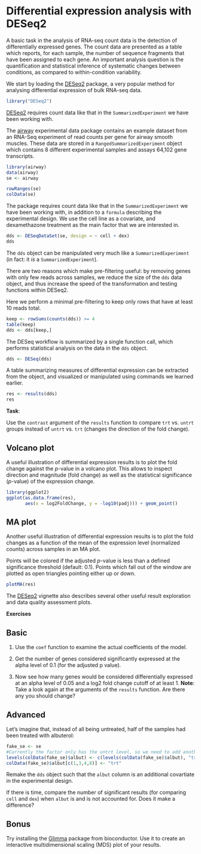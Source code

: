 # Differential expression analysis with DESeq2

A basic task in the analysis of RNA-seq count data is the detection of differentially expressed genes. The count data are presented as a table which reports, for each sample, the number of sequence fragments that have been assigned to each gene. An important analysis question is the quantification and statistical inference of systematic changes between conditions, as compared to within-condition variability.

We start by loading the [DESeq2](https://bioconductor.org/packages/DESeq2) package, a very popular method for analysing differential expression of bulk RNA-seq data.

```r
library("DESeq2")
```

[DESeq2](https://bioconductor.org/packages/DESeq2) requires count data like that in the `SummarizedExperiment` we have been working with.

The [airway](https://bioconductor.org/packages/airway) experimental data package contains an example dataset from an RNA-Seq experiment of read counts per gene for airway smooth muscles. These data are stored in a `RangedSummarizedExperiment` object which contains 8 different experimental samples and assays 64,102 gene transcripts.

```r
library(airway)
data(airway)
se <- airway

rowRanges(se)
colData(se)
```

The package requires count data like that in the `SummarizedExperiment` we have been working with, in addition to a `formula` describing the experimental design. We use the cell line as a covariate, and dexamethazone treatment as the main factor that we are interested in.

```r
dds <- DESeqDataSet(se, design = ~ cell + dex)
dds
```

The `dds` object can be manipulated very much like a `SummarizedExperiment` (in fact: it *is* a `SummarizedExperiment`).

There are two reasons which make pre-filtering useful: by removing genes with only few reads across samples, we reduce the size of the `dds` data object, and thus increase the speed of the transformation and testing functions within DESeq2.

Here we perform a minimal pre-filtering to keep only rows that have at least 10 reads total.

```r
keep <- rowSums(counts(dds)) >= 4
table(keep)
dds <- dds[keep,]
```

The DESeq workflow is summarized by a single function call, which performs statistical analysis on the data in the `dds` object.

```r
dds <- DESeq(dds)
```

A table summarizing measures of differential expression can be extracted from the object, and visualized or manipulated using commands we learned earlier.

```r
res <- results(dds)
res
```

**Task**:

Use the `contrast` argument of the `results` function to compare `trt` vs. `untrt` groups instead of `untrt` vs. `trt` (changes the direction of the fold change).

## Volcano plot

A useful illustration of differential expression results is to plot the fold change against the *p*-value in a volcano plot. This allows to inspect direction and magnitude (fold change) as well as the statistical significance (*p*-value) of the expression change.

```r
library(ggplot2)
ggplot(as.data.frame(res), 
       aes(x = log2FoldChange, y = -log10(padj))) + geom_point()
```

## MA plot

Another useful illustration of differential expression results is to plot the fold changes as a function of the mean of the expression level (normalized counts) across samples in an MA plot.

Points will be colored if the adjusted *p*-value is less than a defined significance threshold (default: 0.1). Points which fall out of the window are plotted as open triangles pointing either up or down.

```r
plotMA(res)
```

The [DESeq2](https://bioconductor.org/packages/DESeq2) vignette also describes several other useful result exploration and data quality assessment plots.

**Exercises**

::: {.callout-note appearance="simple" icon="false"}
## Basic
1. Use the `coef` function to examine the actual coefficients of the model.

2. Get the number of genes considered significantly expressed at the alpha level of 0.1 (for the adjusted p value). 

3. Now see how many genes would be considered differentially expressed at an alpha level of 0.05 and a log2 fold change cutoff of at least 1. **Note**: Take a look again at the arguments of the `results` function. Are there any you should change?
:::


::: {.callout-caution appearance="simple" icon="false"}
## Advanced

Let's imagine that, instead of all being untreated, half of the samples had been treated with albuterol: 

```r
fake_se <- se
#Currently the factor only has the untrt level, so we need to add another
levels(colData(fake_se)$albut) <- c(levels(colData(fake_se)$albut), "trt")
colData(fake_se)$albut[c(1,3,4,8)] <- "trt"
```

Remake the `dds` object such that the `albut` column is an additional covartiate in the experimental design. 

If there is time, compare the number of significant results (for comparing `cell` and `dex`) when `albut` is and is not accounted for. Does it make a difference? 
:::

::: {.callout-important appearance="simple" icon="false"}
## Bonus

Try installing the [Glimma](http://bioconductor.org/packages/release/bioc/html/Glimma.html) package from bioconductor. Use it to create an interactive multidimensional scaling (MDS) plot of your results. 

:::

